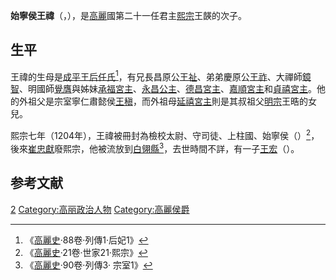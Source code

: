 '''始寧侯王禕'''（{{lang-ko|'''시령후 왕위'''}}，{{bd|？||？}}），是[[高麗|高麗]]國第二十一任君主[[高麗熙宗|熙宗]]王韺的次子。

==生平==
王禕的生母是[[成平王后|成平王后任氏]]<ref>《[[高麗史|高麗史]]·88卷·列傳1·后妃1》</ref>，有兄長昌原公[[王祉|王祉]]、弟弟慶原公[[王祚|王祚]]、大禪師[[鏡智|鏡智]]、明國師[[覺膺|覺膺]]與姊妹[[安惠太后|承福宮主]]、[[永昌公主_(高麗)|永昌公主]]、[[德昌宮主|德昌宮主]]、[[嘉順宮主|嘉順宮主]]和[[貞禧宮主|貞禧宮主]]。他的外祖父是宗室寧仁肅懿侯[[王稹_(高麗)|王稹]]，而外祖母[[延禧宮主|延禧宮主]]則是其叔祖父[[高麗明宗|明宗]]王晧的女兒。

熙宗七年（1204年），王禕被冊封為檢校太尉、守司徒、上柱國、始寧侯（{{lang-ko|검교태위 수사도 상주국 시령후}}）<ref>《[[高麗史|高麗史]]·21卷·世家21·熙宗》</ref>，後來[[崔忠獻|崔忠獻]]廢熙宗，他被流放到[[白翎縣|白翎縣]]<ref>《[[高麗史|高麗史]]·90卷·列傳3· 宗室1》</ref>，去世時間不詳，有一子[[王宏_(高麗|王宏]]（{{lang-ko|왕굉}}）。

==参考文献==
{{reflist}}

[[Category:高麗熙宗王子|2]]
[[Category:高丽政治人物|Category:高丽政治人物]]
[[Category:高麗侯爵|Category:高麗侯爵]]